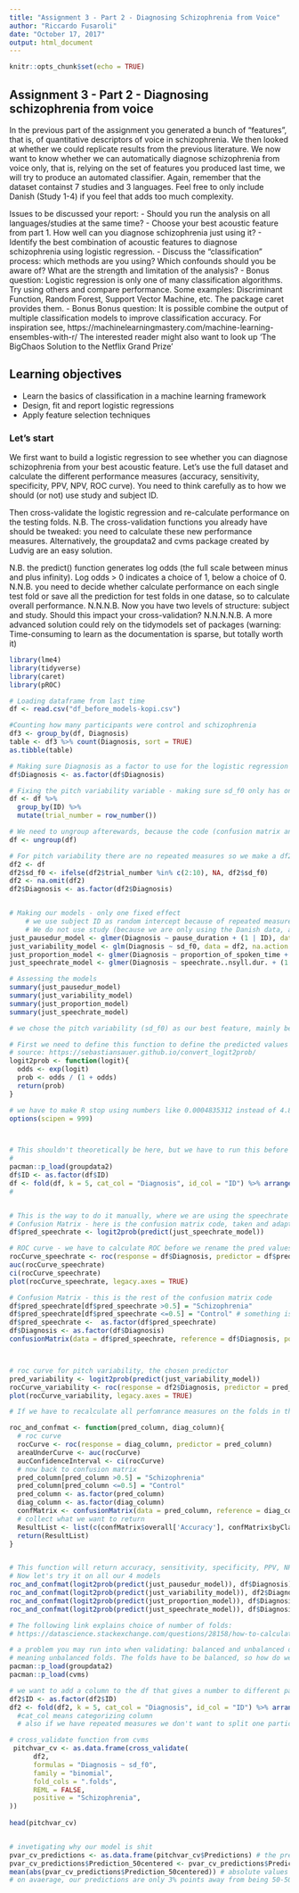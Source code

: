 ```yaml
---
title: "Assignment 3 - Part 2 - Diagnosing Schizophrenia from Voice"
author: "Riccardo Fusaroli"
date: "October 17, 2017"
output: html_document
---
```


```r
knitr::opts_chunk$set(echo = TRUE)
```

## Assignment 3 - Part 2 - Diagnosing schizophrenia from voice

In the previous part of the assignment you generated a bunch of "features", that is, of quantitative descriptors of voice in schizophrenia. We then looked at whether we could replicate results from the previous literature.
We now want to know whether we can automatically diagnose schizophrenia from voice only, that is, relying on the set of features you produced last time, we will try to produce an automated classifier.
Again, remember that the dataset containst 7 studies and 3 languages. Feel free to only include Danish (Study 1-4) if you feel that adds too much complexity.

Issues to be discussed your report:
- Should you run the analysis on all languages/studies at the same time? 
- Choose your best acoustic feature from part 1. How well can you diagnose schizophrenia just using it?
- Identify the best combination of acoustic features to diagnose schizophrenia using logistic regression.
- Discuss the "classification" process: which methods are you using? Which confounds should you be aware of? What are the strength and limitation of the analysis?
- Bonus question: Logistic regression is only one of many classification algorithms. Try using others and compare performance. Some examples: Discriminant Function, Random Forest, Support Vector Machine, etc. The package caret provides them. 
- Bonus Bonus question: It is possible combine the output of multiple  classification models to improve classification accuracy. For inspiration see,
https://machinelearningmastery.com/machine-learning-ensembles-with-r/
 The interested reader might also want to look up 'The BigChaos Solution to the Netflix Grand Prize'

## Learning objectives
- Learn the basics of classification in a machine learning framework
- Design, fit and report logistic regressions
- Apply feature selection techniques

### Let's start

We first want to build a logistic regression to see whether you can diagnose schizophrenia from your best acoustic feature. Let's use the full dataset and calculate the different performance measures (accuracy, sensitivity, specificity, PPV, NPV, ROC curve). You need to think carefully as to how we should (or not) use study and subject ID.

Then cross-validate the logistic regression and re-calculate performance on the testing folds. N.B. The cross-validation functions you already have should be tweaked: you need to calculate these new performance measures. Alternatively, the groupdata2 and cvms package created by Ludvig are an easy solution. 

N.B. the predict() function generates log odds (the full scale between minus and plus infinity). Log odds > 0 indicates a choice of 1, below a choice of 0.
N.N.B. you need to decide whether calculate performance on each single test fold or save all the prediction for test folds in one datase, so to calculate overall performance.
N.N.N.B. Now you have two levels of structure: subject and study. Should this impact your cross-validation?
N.N.N.N.B. A more advanced solution could rely on the tidymodels set of packages (warning: Time-consuming to learn as the documentation is sparse, but totally worth it)



```r
library(lme4)
library(tidyverse)
library(caret)
library(pROC)

# Loading dataframe from last time
df <- read.csv("df_before_models-kopi.csv")

#Counting how many participants were control and schizophrenia
df3 <- group_by(df, Diagnosis)
table <- df3 %>% count(Diagnosis, sort = TRUE)
as.tibble(table)

# Making sure Diagnosis as a factor to use for the logistic regression
df$Diagnosis <- as.factor(df$Diagnosis)

# Fixing the pitch variability variable - making sure sd_f0 only has one value per ID istead of 10 identical ones (as new column)
df <- df %>%
  group_by(ID) %>%
  mutate(trial_number = row_number())

# We need to ungroup afterewards, because the code (confusion matrix and roc != 1) works if i don't run these lines above
df <- ungroup(df)

# For pitch variability there are no repeated measures so we make a df2 for that where sd_f0 and Diagnosis has one measure per ID
df2 <- df
df2$sd_f0 <- ifelse(df2$trial_number %in% c(2:10), NA, df2$sd_f0)
df2 <- na.omit(df2)
df2$Diagnosis <- as.factor(df2$Diagnosis)


# Making our models - only one fixed effect
    # we use subject ID as random intercept because of repeated measures. 
    # We do not use study (because we are only using the Danish data, and we previously concluded that the Danish studies are not different)
just_pausedur_model <- glmer(Diagnosis ~ pause_duration + (1 | ID), data = df, family = "binomial")
just_variability_model <- glm(Diagnosis ~ sd_f0, data = df2, na.action = "na.omit", family = "binomial")
just_proportion_model <- glmer(Diagnosis ~ proportion_of_spoken_time + (1 | ID), data = df, family = "binomial")
just_speechrate_model <- glmer(Diagnosis ~ speechrate..nsyll.dur. + (1 | ID), data = df, family = "binomial", glmerControl(optimizer = "nloptwrap", calc.derivs = FALSE))

# Assessing the models
summary(just_pausedur_model)
summary(just_variability_model)
summary(just_proportion_model)
summary(just_speechrate_model)

# we chose the pitch variability (sd_f0) as our best feature, mainly because of the AIC and BIC values.
```


```r

# First we need to define this function to define the predicted values (we need those for both the ROC and confusion matrix): 
# source: https://sebastiansauer.github.io/convert_logit2prob/
logit2prob <- function(logit){
  odds <- exp(logit)
  prob <- odds / (1 + odds)
  return(prob)
}

# we have to make R stop using numbers like 0.0004835312 instead of 4.835312e-04 (scientific notation) to avoid a problem in confmat code
options(scipen = 999)



# This shouldn't theoretically be here, but we have to run this before the rest of this chunk in order to not get accuracy = 1.
#
pacman::p_load(groupdata2)
df$ID <- as.factor(df$ID)
df <- fold(df, k = 5, cat_col = "Diagnosis", id_col = "ID") %>% arrange(.folds)
#


# This is the way to do it manually, where we are using the speechrate model as an example.
# Confusion Matrix - here is the confusion matrix code, taken and adapted from the powerpoint of this week's lecture (continued below)
df$pred_speechrate <- logit2prob(predict(just_speechrate_model))

# ROC curve - we have to calculate ROC before we rename the pred values to "Schizophrenia" or "Control" because it only handles numeric values
rocCurve_speechrate <- roc(response = df$Diagnosis, predictor = df$pred_speechrate)
auc(rocCurve_speechrate)
ci(rocCurve_speechrate)
plot(rocCurve_speechrate, legacy.axes = TRUE)

# Confusion Matrix - this is the rest of the confusion matrix code
df$pred_speechrate[df$pred_speechrate >0.5] = "Schizophrenia"
df$pred_speechrate[df$pred_speechrate <=0.5] = "Control" # something is wrong here - i found out why! it's because of scientific notation!
df$pred_speechrate <-  as.factor(df$pred_speechrate)
df$Diagnosis <- as.factor(df$Diagnosis)
confusionMatrix(data = df$pred_speechrate, reference = df$Diagnosis, positive = "Schizophrenia")



# roc curve for pitch variability, the chosen predictor
pred_variability <- logit2prob(predict(just_variability_model))
rocCurve_variability <- roc(response = df2$Diagnosis, predictor = pred_variability)
plot(rocCurve_variability, legacy.axes = TRUE)

```


```r
# If we have to recalculate all perfomrance measures on the folds in the next task (cross-validation) it may be a good idea to create a function that calculates and saves all 6 measures

roc_and_confmat <- function(pred_column, diag_column){
  # roc curve
  rocCurve <- roc(response = diag_column, predictor = pred_column)
  areaUnderCurve <- auc(rocCurve)
  aucConfidenceInterval <- ci(rocCurve)
  # now back to confusion matrix
  pred_column[pred_column >0.5] = "Schizophrenia"
  pred_column[pred_column <=0.5] = "Control"
  pred_column <- as.factor(pred_column)
  diag_column <- as.factor(diag_column)
  confMatrix <- confusionMatrix(data = pred_column, reference = diag_column, positive = "Schizophrenia")
  # collect what we want to return
  ResultList <- list(c(confMatrix$overall['Accuracy'], confMatrix$byClass['Sensitivity'], confMatrix$byClass['Specificity'], confMatrix$byClass['Pos Pred Value'], confMatrix$byClass['Neg Pred Value']), areaUnderCurve)
  return(ResultList)
}


# This function will return accuracy, sensitivity, specificity, PPV, NPV in that order, and then area under the roc curve as the last value.
# Now let's try it on all our 4 models
roc_and_confmat(logit2prob(predict(just_pausedur_model)), df$Diagnosis)
roc_and_confmat(logit2prob(predict(just_variability_model)), df2$Diagnosis)
roc_and_confmat(logit2prob(predict(just_proportion_model)), df$Diagnosis)
roc_and_confmat(logit2prob(predict(just_speechrate_model)), df$Diagnosis)
```


```r
# The following link explains choice of number of folds:
# https://datascience.stackexchange.com/questions/28158/how-to-calculate-the-fold-number-k-fold-in-cross-validation

# a problem you may run into when validating: balanced and unbalanced data
# meaning unbalanced folds. The folds have to be balanced, so how do we tell them to do that?
pacman::p_load(groupdata2)
pacman::p_load(cvms)

# we want to add a column to the df that gives a number to different parts of the dataset (folds)
df2$ID <- as.factor(df2$ID)
df2 <- fold(df2, k = 5, cat_col = "Diagnosis", id_col = "ID") %>% arrange(.folds)
  #cat_col means categorizing column 
  # also if we have repeated measures we don't want to split one participant over different fold

# cross_validate function from cvms
 pitchvar_cv <- as.data.frame(cross_validate(
      df2,
      formulas = "Diagnosis ~ sd_f0",
      family = "binomial",
      fold_cols = ".folds",
      REML = FALSE,
      positive = "Schizophrenia",
))
 
head(pitchvar_cv)


# invetigating why our model is shit
pvar_cv_predictions <- as.data.frame(pitchvar_cv$Predictions) # the prediction column is a number between 0 and 1, dictating the categorization.
pvar_cv_predictions$Prediction_50centered <- pvar_cv_predictions$Prediction - 0.5 # subtracting 0.5 because thats where the cutoff for categorization is
mean(abs(pvar_cv_predictions$Prediction_50centered)) # absolute values because we want distance, and so they don't cancel eachother out.
# on avaerage, our predictions are only 3% points away from being 50-50 toss up between Schizophrenia and Control.

```


